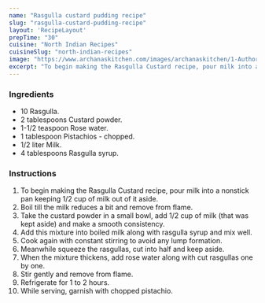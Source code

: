 ---
name: "Rasgulla custard pudding recipe"
slug: "rasgulla-custard-pudding-recipe"
layout: 'RecipeLayout'
prepTime: "30"
cuisine: "North Indian Recipes"
cuisineSlug: "north-indian-recipes"
image: "https://www.archanaskitchen.com/images/archanaskitchen/1-Author/firsttimercook/Rasgulla_Custard_Pudding.jpg"
excerpt: "To begin making the Rasgulla Custard recipe, pour milk into a nonstick pan keeping 12 cup of milk out of it aside"
---

### Ingredients

- 10 Rasgulla.
- 2 tablespoons Custard powder.
- 1-1/2 teaspoon Rose water.
- 1 tablespoon Pistachios - chopped.
- 1/2 liter Milk.
- 4 tablespoons Rasgulla syrup.

### Instructions

1. To begin making the Rasgulla Custard recipe, pour milk into a nonstick pan keeping 1/2 cup of milk out of it aside.
1. Boil till the milk reduces a bit and remove from flame.
1. Take the custard powder in a small bowl, add 1/2 cup of milk (that was kept aside) and make a smooth consistency.
1. Add this mixture into boiled milk along with rasgulla syrup and mix well.
1. Cook again with constant stirring to avoid any lump formation.
1. Meanwhile squeeze the rasgullas, cut into half and keep aside.
1. When the mixture thickens, add rose water along with cut rasgullas one by one.
1. Stir gently and remove from flame.
1. Refrigerate for 1 to 2 hours.
1. While serving, garnish with chopped pistachio.

